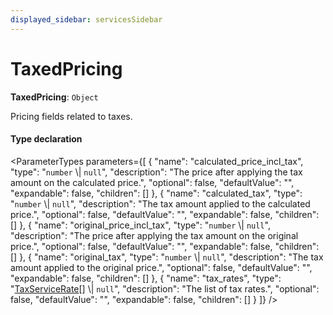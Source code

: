 ```yaml
---
displayed_sidebar: servicesSidebar
---
```



# TaxedPricing

 **TaxedPricing**: `Object`

Pricing fields related to taxes.

#### Type declaration

<ParameterTypes parameters={[
  {
    "name": "calculated_price_incl_tax",
    "type": "`number` \\| `null`",
    "description": "The price after applying the tax amount on the calculated price.",
    "optional": false,
    "defaultValue": "",
    "expandable": false,
    "children": []
  },
  {
    "name": "calculated_tax",
    "type": "`number` \\| `null`",
    "description": "The tax amount applied to the calculated price.",
    "optional": false,
    "defaultValue": "",
    "expandable": false,
    "children": []
  },
  {
    "name": "original_price_incl_tax",
    "type": "`number` \\| `null`",
    "description": "The price after applying the tax amount on the original price.",
    "optional": false,
    "defaultValue": "",
    "expandable": false,
    "children": []
  },
  {
    "name": "original_tax",
    "type": "`number` \\| `null`",
    "description": "The tax amount applied to the original price.",
    "optional": false,
    "defaultValue": "",
    "expandable": false,
    "children": []
  },
  {
    "name": "tax_rates",
    "type": "[TaxServiceRate](TaxServiceRate.mdx)[] \\| `null`",
    "description": "The list of tax rates.",
    "optional": false,
    "defaultValue": "",
    "expandable": false,
    "children": []
  }
]} />
